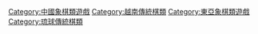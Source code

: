 {{Catnav|頁面分類|各種主題的頁面分類|各種主題的歷史|文化史|中国古代游戏}}
{{Catnav|頁面分類|历史|各種主題的歷史|文化史|中国古代游戏}}
{{Catnav|頁面分類|历史|各國歷史|中国历史|中国古代游戏}}
{{Catnav|頁面分類|人类社会|文化|游戏|中国古代游戏}}
{{Catnav|頁面分類|人类社会|文化|文化史|中国古代游戏}}

{{catmore}}
{{Commonscat|Xiangqi}}

[[Category:中國象棋類遊戲|Category:中國象棋類遊戲]]
[[Category:越南傳統棋類|Category:越南傳統棋類]]
[[Category:東亞象棋類遊戲|Category:東亞象棋類遊戲]]
[[Category:琉球傳統棋類|Category:琉球傳統棋類]]